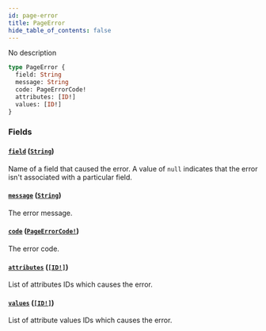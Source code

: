 ```yaml
---
id: page-error
title: PageError
hide_table_of_contents: false
---
```


No description

```graphql
type PageError {
  field: String
  message: String
  code: PageErrorCode!
  attributes: [ID!]
  values: [ID!]
}
```

### Fields

#### [`field`](#) ([`String`](../../../developer/api-reference/scalars/string))

Name of a field that caused the error. A value of `null` indicates that the error isn't associated with a particular field.

#### [`message`](#) ([`String`](../../../developer/api-reference/scalars/string))

The error message.

#### [`code`](#) ([`PageErrorCode!`](../../../developer/api-reference/enums/page-error-code))

The error code.

#### [`attributes`](#) ([`[ID!]`](../../../developer/api-reference/scalars/id))

List of attributes IDs which causes the error.

#### [`values`](#) ([`[ID!]`](../../../developer/api-reference/scalars/id))

List of attribute values IDs which causes the error.
